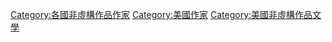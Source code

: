 {{Commonscat|Non-fiction writers from the United States}}

[[Category:各國非虛構作品作家|Category:各國非虛構作品作家]]
[[Category:美國作家|Category:美國作家]]
[[Category:美國非虛構作品文學|Category:美國非虛構作品文學]]